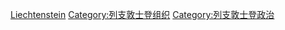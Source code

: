 [[Category:欧洲各国政治组织|Liechtenstein]]
[[Category:列支敦士登组织|Category:列支敦士登组织]]
[[Category:列支敦士登政治|Category:列支敦士登政治]]